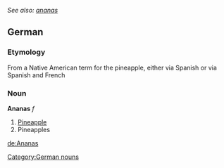 ''See also: [[ananas]]''
==German==
===Etymology===
From a Native American term for the pineapple, either via Spanish or via Spanish and French

===Noun===
'''Ananas''' ''f''
#[[pineapple|Pineapple]]
#Pineapples

{{de-decl-noun|Ananas|Ananas]], [[Ananasse|Ananas|Ananas]], [[Ananassen|Ananas|Ananas]], [[Ananasse|Ananas|Ananas]], [[Ananassen}}

[[Category:German nouns]]

[[de:Ananas]]